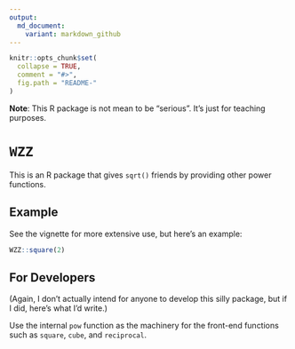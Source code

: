 ```yaml
---
output:
  md_document:
    variant: markdown_github
---
```


<!-- README.md is generated from README.Rmd. Please edit that file -->

```r
knitr::opts_chunk$set(
  collapse = TRUE,
  comment = "#>",
  fig.path = "README-"
)
```

__Note__: This R package is not mean to be "serious". It's just for teaching purposes. 

# `WZZ`

This is an R package that gives `sqrt()` friends by providing other power functions.

## Example

See the vignette for more extensive use, but here's an example:

```r
WZZ::square(2)
```

## For Developers

(Again, I don't actually intend for anyone to develop this silly package, but if I did, here's what I'd write.)

Use the internal `pow` function as the machinery for the front-end functions such as `square`, `cube`, and `reciprocal`. 
